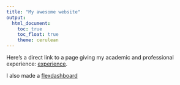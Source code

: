 ```yaml
---
title: "My awesome website"
output: 
  html_document:
    toc: true
    toc_float: true
    theme: cerulean
---
```



Here's a direct link to a page giving my academic and professional experience: [experience](experience.html).

I also made a [flexdashboard](flexdashboard.html)

